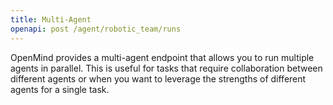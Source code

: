 ```yaml
---
title: Multi-Agent
openapi: post /agent/robotic_team/runs
---
```


OpenMind provides a multi-agent endpoint that allows you to run multiple agents in parallel. This is useful for tasks that require collaboration between different agents or when you want to leverage the strengths of different agents for a single task.